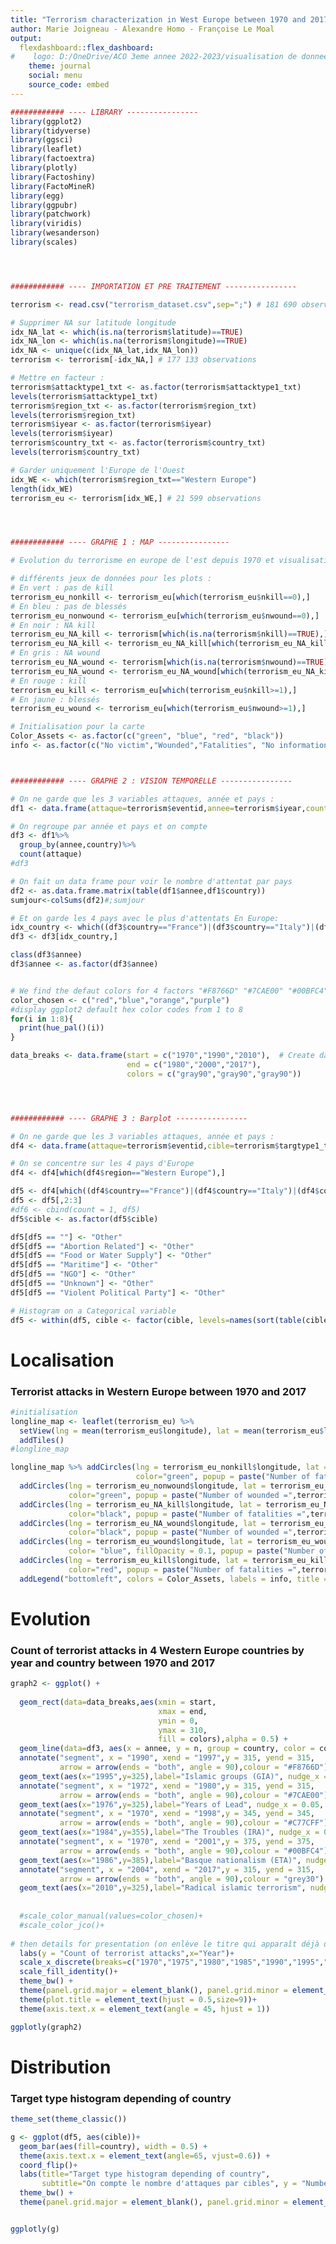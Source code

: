 ```yaml
---
title: "Terrorism characterization in West Europe between 1970 and 2017 "
author: Marie Joigneau - Alexandre Homo - Françoise Le Moal
output: 
  flexdashboard::flex_dashboard:
#    logo: D:/OneDrive/ACO 3eme annee 2022-2023/visualisation de donnees heterogenes - le et #etienne/projet/visualisation-mariealexfrancoise/autocollant-tete-mort.png
    theme: journal
    social: menu
    source_code: embed
---
```


```r

############ ---- LIBRARY ----------------
library(ggplot2)
library(tidyverse)
library(ggsci)
library(leaflet)
library(factoextra)
library(plotly)
library(Factoshiny)
library(FactoMineR)
library(egg)
library(ggpubr)
library(patchwork)
library(viridis)
library(wesanderson)
library(scales)




############ ---- IMPORTATION ET PRE TRAITEMENT ----------------

terrorism <- read.csv("terrorism_dataset.csv",sep=";") # 181 690 observations

# Supprimer NA sur latitude longitude
idx_NA_lat <- which(is.na(terrorism$latitude)==TRUE)
idx_NA_lon <- which(is.na(terrorism$longitude)==TRUE)
idx_NA <- unique(c(idx_NA_lat,idx_NA_lon))
terrorism <- terrorism[-idx_NA,] # 177 133 observations

# Mettre en facteur :
terrorism$attacktype1_txt <- as.factor(terrorism$attacktype1_txt)
levels(terrorism$attacktype1_txt)
terrorism$region_txt <- as.factor(terrorism$region_txt)
levels(terrorism$region_txt)
terrorism$iyear <- as.factor(terrorism$iyear)
levels(terrorism$iyear)
terrorism$country_txt <- as.factor(terrorism$country_txt)
levels(terrorism$country_txt)

# Garder uniquement l'Europe de l'Ouest
idx_WE <- which(terrorism$region_txt=="Western Europe")
length(idx_WE)
terrorism_eu <- terrorism[idx_WE,] # 21 599 observations




############ ---- GRAPHE 1 : MAP ----------------

# Evolution du terrorisme en europe de l'est depuis 1970 et visualisation des groupes à risque aujourd'hui

# différents jeux de données pour les plots :
# En vert : pas de kill
terrorism_eu_nonkill <- terrorism_eu[which(terrorism_eu$nkill==0),]
# En bleu : pas de blessés
terrorism_eu_nonwound <- terrorism_eu[which(terrorism_eu$nwound==0),]
# En noir : NA kill
terrorism_eu_NA_kill <- terrorism[which(is.na(terrorism$nkill)==TRUE),]
terrorism_eu_NA_kill <- terrorism_eu_NA_kill[which(terrorism_eu_NA_kill$region_txt=="Western Europe"),]
# En gris : NA wound
terrorism_eu_NA_wound <- terrorism[which(is.na(terrorism$nwound)==TRUE),]
terrorism_eu_NA_wound <- terrorism_eu_NA_wound[which(terrorism_eu_NA_kill$region_txt=="Western Europe"),]
# En rouge : kill
terrorism_eu_kill <- terrorism_eu[which(terrorism_eu$nkill>=1),]
# En jaune : blessés
terrorism_eu_wound <- terrorism_eu[which(terrorism_eu$nwound>=1),]

# Initialisation pour la carte
Color_Assets <- as.factor(c("green", "blue", "red", "black"))
info <- as.factor(c("No victim","Wounded","Fatalities", "No information"))



############ ---- GRAPHE 2 : VISION TEMPORELLE ----------------

# On ne garde que les 3 variables attaques, année et pays :
df1 <- data.frame(attaque=terrorism$eventid,annee=terrorism$iyear,country=terrorism$country_txt)

# On regroupe par année et pays et on compte
df3 <- df1%>%
  group_by(annee,country)%>%
  count(attaque)
#df3

# On fait un data frame pour voir le nombre d'attentat par pays
df2 <- as.data.frame.matrix(table(df1$annee,df1$country))
sumjour<-colSums(df2)#;sumjour

# Et on garde les 4 pays avec le plus d'attentats En Europe:
idx_country <- which((df3$country=="France")|(df3$country=="Italy")|(df3$country=="Spain")|(df3$country=="United Kingdom"))
df3 <- df3[idx_country,] 

class(df3$annee)
df3$annee <- as.factor(df3$annee)


# We find the defaut colors for 4 factors "#F8766D" "#7CAE00" "#00BFC4" "#C77CFF"
color_chosen <- c("red","blue","orange","purple")
#display ggplot2 default hex color codes from 1 to 8
for(i in 1:8){
  print(hue_pal()(i))
}

data_breaks <- data.frame(start = c("1970","1990","2010"),  # Create data with breaks
                          end = c("1980","2000","2017"),
                          colors = c("gray90","gray90","gray90"))




############ ---- GRAPHE 3 : Barplot ----------------

# On ne garde que les 3 variables attaques, année et pays :
df4 <- data.frame(attaque=terrorism$eventid,cible=terrorism$targtype1_txt,country=terrorism$country_txt,region=terrorism$region_txt,mort=terrorism$nkill,blesse=terrorism$nwound)

# On se concentre sur les 4 pays d'Europe
df4 <- df4[which(df4$region=="Western Europe"),]

df5 <- df4[which((df4$country=="France")|(df4$country=="Italy")|(df4$country=="Spain")|(df4$country=="United Kingdom")),]
df5 <- df5[,2:3]
#df6 <- cbind(count = 1, df5)
df5$cible <- as.factor(df5$cible)

df5[df5 == ""] <- "Other"
df5[df5 == "Abortion Related"] <- "Other"
df5[df5 == "Food or Water Supply"] <- "Other"
df5[df5 == "Maritime"] <- "Other"
df5[df5 == "NGO"] <- "Other"
df5[df5 == "Unknown"] <- "Other"
df5[df5 == "Violent Political Party"] <- "Other"

# Histogram on a Categorical variable
df5 <- within(df5, cible <- factor(cible, levels=names(sort(table(cible), increasing=TRUE))))
```


Localisation
=======================================================================

### Terrorist attacks in Western Europe between 1970 and 2017

```r
#initialisation
longline_map <- leaflet(terrorism_eu) %>% 
  setView(lng = mean(terrorism_eu$longitude), lat = mean(terrorism_eu$latitude), zoom = 4) %>% 
  addTiles()
#longline_map

longline_map %>% addCircles(lng = terrorism_eu_nonkill$longitude, lat = terrorism_eu_nonkill$latitude, weight =(1), radius = 1,
                            color="green", popup = paste("Number of fatalities =",terrorism_eu_nonkill$nkill," in ",terrorism_eu$iyear, " by ", terrorism_eu$attacktype1_txt)) %>%
  addCircles(lng = terrorism_eu_nonwound$longitude, lat = terrorism_eu_nonwound$latitude, weight =(1),radius = 1,
             color="green", popup = paste("Number of wounded =",terrorism_eu_nonwound$nwound," in ",terrorism_eu$iyear,  " by ", terrorism_eu$attacktype1_txt)) %>%
  addCircles(lng = terrorism_eu_NA_kill$longitude, lat = terrorism_eu_NA_kill$latitude, weight=(1),radius = 1,
             color="black", popup = paste("Number of fatalities =",terrorism_eu_NA_kill$nkill," in ",terrorism_eu$iyear, " by ", terrorism_eu$attacktype1_txt)) %>%
  addCircles(lng = terrorism_eu_NA_wound$longitude, lat = terrorism_eu_NA_wound$latitude, weight=(1),radius = 1,
             color="black", popup = paste("Number of wounded =",terrorism_eu_NA_wound$nwound," in ",terrorism_eu$iyear,  " by ", terrorism_eu$attacktype1_txt)) %>%
  addCircles(lng = terrorism_eu_wound$longitude, lat = terrorism_eu_wound$latitude, weight=1 ,radius = 150*terrorism_eu_wound$nwound,
             color= "blue", fillOpacity = 0.1, popup = paste("Number of wounded =",terrorism_eu_wound$nwound," in ",terrorism_eu$iyear,  " by ", terrorism_eu$attacktype1_txt)) %>%
  addCircles(lng = terrorism_eu_kill$longitude, lat = terrorism_eu_kill$latitude, weight=1, radius = 150*terrorism_eu_kill$nkill,
             color="red", popup = paste("Number of fatalities =",terrorism_eu_kill$nkill," in ",terrorism_eu$iyear, " by ", terrorism_eu$attacktype1_txt))  %>%
  addLegend("bottomleft", colors = Color_Assets, labels = info, title = "Terrorist attacks in Western Europe between 1970 and 2017", opacity = 1)
```

Evolution
=======================================================================

### Count of terrorist attacks in 4 Western Europe countries by year and country between 1970 and 2017

```r
graph2 <- ggplot() +
  
  geom_rect(data=data_breaks,aes(xmin = start,
                                 xmax = end,
                                 ymin = 0,
                                 ymax = 310,
                                 fill = colors),alpha = 0.5) +
  geom_line(data=df3, aes(x = annee, y = n, group = country, color = country),size=1) + 
  annotate("segment", x = "1990", xend = "1997",y = 315, yend = 315,
           arrow = arrow(ends = "both", angle = 90),colour = "#F8766D") + 
  geom_text(aes(x="1995",y=325),label="Islamic groups (GIA)", nudge_x = 0.05, nudge_y = 0.05, check_overlap = T,col="#F8766D")+
  annotate("segment", x = "1972", xend = "1980",y = 315, yend = 315,
           arrow = arrow(ends = "both", angle = 90),colour = "#7CAE00") + 
  geom_text(aes(x="1976",y=325),label="Years of Lead", nudge_x = 0.05, nudge_y = 0.05, check_overlap = T,col="#7CAE00")+
  annotate("segment", x = "1970", xend = "1998",y = 345, yend = 345,
           arrow = arrow(ends = "both", angle = 90),colour = "#C77CFF") + 
  geom_text(aes(x="1984",y=355),label="The Troubles (IRA)", nudge_x = 0.05, nudge_y = 0.05, check_overlap = T,col="#C77CFF")+
  annotate("segment", x = "1970", xend = "2001",y = 375, yend = 375,
           arrow = arrow(ends = "both", angle = 90),colour = "#00BFC4") + 
  geom_text(aes(x="1986",y=385),label="Basque nationalism (ETA)", nudge_x = 0.05, nudge_y = 0.05, check_overlap = T,col="#00BFC4")+
  annotate("segment", x = "2004", xend = "2017",y = 315, yend = 315,
           arrow = arrow(ends = "both", angle = 90),colour = "grey30") + 
  geom_text(aes(x="2010",y=325),label="Radical islamic terrorism", nudge_x = 0.05, nudge_y = 0.05, check_overlap = T,col="grey30")+
  
  
  #scale_color_manual(values=color_chosen)+
  #scale_color_jco()+
  
# then details for presentation (on enlève le titre qui apparaît déjà dans le flexdashboard)
  labs(y = "Count of terrorist attacks",x="Year")+
  scale_x_discrete(breaks=c("1970","1975","1980","1985","1990","1995","2000","2005","2010","2015")) +
  scale_fill_identity()+
  theme_bw() +
  theme(panel.grid.major = element_blank(), panel.grid.minor = element_blank(), panel.background = element_blank(), axis.line = element_line(colour = "black"))+
  theme(plot.title = element_text(hjust = 0.5,size=9))+
  theme(axis.text.x = element_text(angle = 45, hjust = 1))

ggplotly(graph2)
```

Distribution
=======================================================================

### Target type histogram depending of country

```r
theme_set(theme_classic())

g <- ggplot(df5, aes(cible))+ 
  geom_bar(aes(fill=country), width = 0.5) + 
  theme(axis.text.x = element_text(angle=65, vjust=0.6)) +
  coord_flip()+
  labs(title="Target type histogram depending of country", 
       subtitle="On compte le nombre d'attaques par cibles", y = "Number of attacks",x="Type of target") +
  theme_bw() +
  theme(panel.grid.major = element_blank(), panel.grid.minor = element_blank(), panel.background = element_blank(), axis.line = element_line(colour = "black"))


ggplotly(g)
```